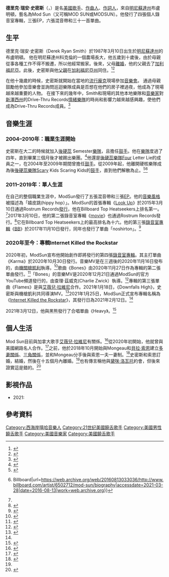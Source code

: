 {{Rough translation|time=2021-03-29T05:06:43+00:00}}

{{Infobox musical artist
| name = Mod Sun
| birth_date = {{Birth date and age|1987|03|10}}
| associated_acts = {{Plain list|
* Four Letter Lie
* Scary Kids Scaring Kids
* [[Machine_Gun_Kelly_(musician)|機關槍凱利 (饒舌歌手)]]
* [[黑熊_(歌手)|Blackbear]]
* [[G-Eazy|傑拉爾德·厄爾·吉勒姆]]
* Tana Mongeau
}}
| label = {{Plain list|
* Big Noise
* Rostrum Records
}}
| years_active = 2004–至今
| occupation = {{Plain list|
* [[饒舌歌手|饒舌歌手]]
* [[歌手|歌手]]
* [[作曲人|作曲人]]
}}
| genre = {{Plain list|
* [[另類搖滾|搖滾]]
* [[嘻哈音樂|嘻哈]]
* [[後硬蕊|後硬蕊]]
* [[emo|情緒搖滾]]
* [[流行龐克|流行龐克]]
}}
| instruments = {{Plain list|
* [[歌唱|歌唱]]
* [[吉他|吉他]]
* [[鋼琴|鋼琴]]
* [[鼓|鼓]]
}}
| birth_place = {{US}}[[明尼蘇達州|明尼蘇達州]]布盧明頓
| alias = Dylan Smith
| background = solo_singer
| birth_name = Derek Ryan Smith
| caption = 拍攝於2015年
| alt = 
| landscape = 
| image_size = 
| image = Mod Sun Derek Dylan Smith.jpg
| website = {{URL|modsunmusic.com}}
}}

'''德里克·瑞安·史密斯'''（{{Lang-en|Derek Ryan Smith}}，{{bd|1987年|3月10日}}）是名[[美國|美國]][[歌手|歌手]]、[[作曲人|作曲人]]、[[作詞人|作詞人]]，來自[[明尼蘇達州|明尼蘇達州]]布盧明頓，藝名為Mod Sun（又可稱MOD SUN或MODSUN）。他發行了四張個人錄音室專輯，三張EP，六張混音帶和三十一首單曲。

== 生平 ==
德里克·瑞安·史密斯（Derek Ryan Smith）於1987年3月10日出生於[[明尼蘇達州|明尼蘇達州]]的布盧明頓。 他在明尼蘇達州科克倫的一個農場長大，他五歲到十歲後，由於母親從事各種工作不得不搬遷，所以他經常搬家。後來，父母[[離婚|離婚]]，他的父親去了[[加利福尼亞|加利福尼亞]]。此後，史密斯與他[[父親|父親]]在[[加利福尼亞州|加利福尼亞州]]同住。<ref>{{Citation|title=Did I Ever Wake Up?, Pt. 1|url=https://www.youtube.com/watch?v=f_wXjI3D8vs&list=PL7d89RYAOF7RaHOpZldapfgR33ZMVAT-0|accessdate=2021-03-28|language=zh-CN|archive-date=2021-01-18|archive-url=https://web.archive.org/web/20210118195847/https://www.youtube.com/watch?v=f_wXjI3D8vs&list=PL7d89RYAOF7RaHOpZldapfgR33ZMVAT-0}}</ref><ref>{{Cite web|title=City Pages|url=http://www.citypages.com/music/mod-sun-hip-hop-is-ready-for-positivity-again-6624426|accessdate=2021-03-28|work=www.citypages.com|archive-date=2020-09-28|archive-url=https://web.archive.org/web/20200928163536/http://www.citypages.com/music/mod-sun-hip-hop-is-ready-for-positivity-again-6624426}}</ref> 

在他十幾歲的時候，史密斯就開始在當地的[[流行龐克|流行龐克]]現場參加[[音樂會|音樂會]]。 通過母親鼓勵他參加音樂會並詢問巡迴樂隊成員是否想在他們的房子裡過夜，他成為了現場越來越重要的人物。 在接下來的幾年中，Smith和現場的其他本地樂隊和[[音樂家|音樂家]]對[[新澤西州|新澤西州]]的Drive-Thru Records[[Emo|情緒樂隊]]的時尚和影響力越來越感興趣，使他們成為Drive-Thru Records成員。<ref>{{Cite web|title=Here’s how MOD SUN ended up singing with Fall Out Boy at an early gig|url=https://www.altpress.com/mod-sun-singing-fall-out-boy-scene-interview/|accessdate=2021-03-28|date=2020-11-05|last=Magazine|first=Alternative Press|work=Alternative Press|language=en-US|archive-date=2021-05-10|archive-url=https://web.archive.org/web/20210510073541/https://www.altpress.com/mod-sun-singing-fall-out-boy-scene-interview/}}</ref>

== 音樂生涯 ==

=== 2004–2010年：職業生涯開始 ===
史密斯在大二的時候就加入[[後硬蕊|後硬蕊]] Semester[[樂隊|樂隊]]，且擔任[[鼓手|鼓手]]。他在[[樂隊|樂隊]]度過了四年，直到畢業三個月後才被踢出樂團。<ref name="#1">{{Cite web|title=Who Is Mod Sun? Let Him Explain|url=https://www.nylon.com/entertainment/mod-sun-interview-internet-killed-the-rock-star|accessdate=2021-03-28|last=McCarthy|first=Lauren|work=Nylon|language=en|archive-date=2021-04-20|archive-url=https://web.archive.org/web/20210420134553/https://www.nylon.com/entertainment/mod-sun-interview-internet-killed-the-rock-star}}</ref>他還是[[後硬蕊|後硬蕊]][[樂隊|樂隊]]Four Letter Lie的成員之一，在2004年至2009年期間曾擔任[[鼓手|鼓手]]。從2009年起，他離開硬核樂隊成為後[[後硬蕊|後硬蕊]][[樂隊|樂隊]]Scary Kids Scaring Kids的[[鼓手|鼓手]]，直到他們解散為止。<ref>{{Cite web|title=StackPath|url=https://www.citybeat.com/music/article/13008179/mod-sun|accessdate=2021-03-28|work=www.citybeat.com|archive-date=2018-06-20|archive-url=https://web.archive.org/web/20180620231906/https://www.citybeat.com/music/article/13008179/mod-sun}}</ref><ref name="#2">{{Cite web|title=Mod Sun - Biography {{!}} Billboard|url=https://web.archive.org/web/20160813033036/http://www.billboard.com/artist/6502712/mod-sun/biography|accessdate=2021-03-28|date=2016-08-13|work=web.archive.org}}</ref>

=== 2011–2019年：單人生涯 ===
在自己的整個職業生涯中，ModSun發行了五張混音帶和三張[[EP|EP]]。他的[[音樂風格|音樂風格]]被描述為「嬉皮跳(hippy hop）」。ModSun的首張專輯《[[Look_Up|Look Up]]》於2015年3月10日通過Rostrum Records[[發行|發行]]，他在Billboard Top Heatseekers上排名第一。<ref name="#2"/>2017年3月10日，他的第二張錄音室專輯《[[movie_(ModSun音樂)|movie]]》也通過Rostrum Records發行。<ref>{{Cite web|title=Mod Sun|url=https://www.billboard.com/music/mod-sun/chart-history/heatseekers-albums/song/881714|accessdate=2021-03-28|work=Billboard|archive-date=2019-08-17|archive-url=https://web.archive.org/web/20190817154505/https://www.billboard.com/music/Mod-Sun/chart-history/heatseekers-albums/song/881714}}</ref>它在Billboard Top Heatseekers上的最高排名為十六。他的第三張[[錄音室專輯|錄音室專輯]]《[[BB|BB]]》於2017年11月10日發行，同年也發行了單曲「noshirton」。<ref>{{Cite web|title=Mod Sun|url=https://www.billboard.com/music/mod-sun/chart-history/heatseekers-albums/song/1018064|accessdate=2021-03-28|work=Billboard|archive-date=2019-08-17|archive-url=https://web.archive.org/web/20190817154548/https://www.billboard.com/music/Mod-Sun/chart-history/heatseekers-albums/song/1018064}}</ref>

=== 2020年至今：專輯Internet Killed the Rockstar ===
2020年初，ModSun宣布他開始創作即將發行的第四張[[錄音室專輯|錄音室專輯]]。其主打單曲《Karma》於2020年10月30日發行。音樂MV是在三週後的2020年11月16日發布的，由[[機關槍凱利_(饒舌歌手)|機關槍凱利]]執導。<ref>{{Cite web|title=Mod Sun talks growing up in the Midwest, sobriety, new album|url=https://badgerherald.com/artsetc/2020/03/09/mod-sun-talks-growing-up-in-the-midwest-sobriety-new-album/|accessdate=2021-03-28|last=Dolby|first=Nuha|work=The Badger Herald|archive-date=2021-01-22|archive-url=https://web.archive.org/web/20210122122638/https://badgerherald.com/artsetc/2020/03/09/mod-sun-talks-growing-up-in-the-midwest-sobriety-new-album/}}</ref>歌曲《Bones》由2020年11月27日作為專輯的第二張單曲發行。<ref>{{Cite web|title=Mod Sun Emotionally Reveals ‘Putting Down Drugs & Alcohol’ Has Shaped His Career Upon Release Of ‘Karma’|url=https://hollywoodlife.com/2020/11/24/mod-sun-sobriety-machine-gun-kelly-karma-interview/|accessdate=2021-03-28|date=2020-11-24|last=Stagnitta|first=Ali|work=Hollywood Life|language=en-US|archive-date=2021-04-21|archive-url=https://web.archive.org/web/20210421075358/https://hollywoodlife.com/2020/11/24/mod-sun-sobriety-machine-gun-kelly-karma-interview/}}</ref>「Bones」的音樂MV是2020年12月21日通過ModSun的官方YouTube頻道發行的，由查理·茲威克(Charlie Zwick）執導。<ref>{{Cite web|title=MOD SUN Releases 'Karma' video Directed by Machine Gun Kelly|url=https://thehoneypop.com/2020/11/16/mod-suns-karma-video-is-here-mgk-directed-it-we-cant-get-enough-of-it/|accessdate=2021-03-28|date=2020-11-17|work=The Honey POP|language=en-US|archive-date=2021-03-04|archive-url=https://web.archive.org/web/20210304071721/https://thehoneypop.com/2020/11/16/mod-suns-karma-video-is-here-mgk-directed-it-we-cant-get-enough-of-it/}}</ref>專輯的第三張單曲《Flames》是與[[艾薇兒·拉維尼|艾薇兒·拉維尼]]合作。2021年1月18日，《Downfalls High》，史密斯與機槍凱利共同導演MV。<ref>{{Cite web|title=Avril Lavigne & Mod Sun Team Up For “Flames”|url=https://www.idolator.com/7917360/avril-lavigne-announces-flames-featuring-mod-sun?view-all|accessdate=2021-03-28|date=2021-01-01|work=idolator}}</ref>2021年1月25日，ModSun正式宣布專輯名稱為《[[Internet_Killed_the_Rockstar|Internet Killed the Rockstar]]》，其發行日為2021年2月12日。<ref name="#1"/>

2021年3月12日，他與黑熊發行了合唱單曲《Heavy》。<ref>{{Cite web|title=Mod Sun And Blackbear Join Forces For New Song “Heavy” — LISTEN|url=https://musicmayhemmagazine.com/mod-sun-and-blackbear-join-forces-for-new-song-heavy-listen/|accessdate=2021-03-28|date=2021-03-12|work=Music Mayhem Magazine|language=en-US|archive-date=2021-04-27|archive-url=https://web.archive.org/web/20210427172156/https://musicmayhemmagazine.com/mod-sun-and-blackbear-join-forces-for-new-song-heavy-listen/}}</ref>

==個人生活==
<!-- 注释: [[File:Mod_Sun_-_Flames1.png|thumb]]和[[艾薇兒·拉維尼|艾薇兒·拉維尼]]在MV中的合唱畫面]] -->
Mod Sun目前與加拿大歌手[[艾薇兒·拉維尼|艾薇兒·拉維尼]]有關係。<ref name="#3">{{Cite web|title=Avril Lavigne is dating Mod Sun! - Times of India|url=https://timesofindia.indiatimes.com/entertainment/english/music/news/avril-lavigne-is-dating-mod-sun/articleshow/80757731.cms|accessdate=2021-04-18|work=The Times of India|language=en|archive-date=2021-02-28|archive-url=https://web.archive.org/web/20210228032250/https://timesofindia.indiatimes.com/entertainment/english/music/news/avril-lavigne-is-dating-mod-sun/articleshow/80757731.cms}}</ref>從2020年初開始，他就曾與美國網路名人{{le|塔娜·蒙戈|Tana Mongeau}}合作。<ref>{{Cite web|title=Tana Mongeau Reveals She Kept Her Distance From Mod Sun When They Met|url=https://www.lifeandstylemag.com/posts/tana-mongeau-reveals-she-kept-her-distance-from-mod-sun-originally/|accessdate=2021-04-18|date=2020-05-15|work=Life & Style|language=en-US|archive-date=2021-01-08|archive-url=https://web.archive.org/web/20210108204606/https://www.lifeandstylemag.com/posts/tana-mongeau-reveals-she-kept-her-distance-from-mod-sun-originally/}}</ref>之前，他於2018年10月開始與Mongeau和[[貝拉·索恩|貝拉·索恩]]建立[[多邊戀|多妻關係]]、[[三角關係|三角關係]]，並和Mongeau分手後與索恩一夫一妻制。<ref>{{Cite web|title=Bella Thorne Splits From YouTube Star Tana Mongeau After 1 Year|url=https://www.eonline.com/news/1018864/bella-thorne-splits-from-youtube-star-tan-mongeau-after-1-year|accessdate=2021-04-18|date=2019-02-26|work=E! Online|archive-date=2021-04-08|archive-url=https://web.archive.org/web/20210408010430/https://www.eonline.com/news/1018864/bella-thorne-splits-from-youtube-star-tan-mongeau-after-1-year}}</ref>史密斯和索恩訂婚，結婚，然後在十五個月內離婚。<ref name="#3"/>也有傳言稱他與[[黛咪·洛瓦托|黛咪·洛瓦托]]約會，但後來證實這是錯的。<ref>{{Cite web|title=Who is Mod Sun dating? Rapper’s girlfriends and dating history explored|url=https://www.hitc.com/en-gb/2020/12/09/who-is-mod-sun-dating-rappers-girlfriends-and-dating-history-explored/|accessdate=2021-04-18|date=2020-12-09|last=Nambiar|first=Prerna|work=HITC|language=en-GB|archive-date=2021-02-02|archive-url=https://web.archive.org/web/20210202210722/https://www.hitc.com/en-gb/2020/12/09/who-is-mod-sun-dating-rappers-girlfriends-and-dating-history-explored/}}</ref>

==影視作品==
*2021: ''{{le|下降率高|Downfalls High}}''

== 參考資料 ==
{{Reflist|30em}}

[[Category:西海岸嘻哈音樂人|Category:西海岸嘻哈音樂人]]
[[Category:21世纪美國饒舌歌手|Category:21世纪美國饒舌歌手]]
[[Category:美國男性饒舌歌手|Category:美國男性饒舌歌手]]
[[Category:美國音樂家|Category:美國音樂家]]
[[Category:美國饒舌歌手|Category:美國饒舌歌手]]